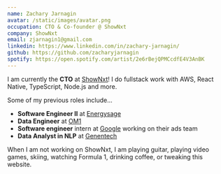 ```yaml
---
name: Zachary Jarnagin
avatar: /static/images/avatar.png
occupation: CTO & Co-founder @ ShowNxt
company: ShowNxt
email: zjarnagin1@gmail.com
linkedin: https://www.linkedin.com/in/zachary-jarnagin/
github: https://github.com/zacharyjarnagin
spotify: https://open.spotify.com/artist/2e6rBejQPMCcdfE4V3AnBK
---
```


I am currently the **CTO** at [ShowNxt](https://www.shownxt.com/)! I do fullstack work with AWS, React Native, TypeScript, Node.js and more.

Some of my previous roles include...

- **Software Engineer II** at [Energysage](https://www.energysage.com/)
- **Data Engineer** at [OM1](https://www.om1.com/)
- **Software engineer** intern at [Google](https://www.google.com/about/careers/applications/jobs/results) working on their ads team
- **Data Analyst in NLP** at [Genentech](https://www.gene.com/)

When I am not working on ShowNxt, I am playing guitar, playing video games, skiing, watching Formula 1, drinking coffee, or tweaking this website.
